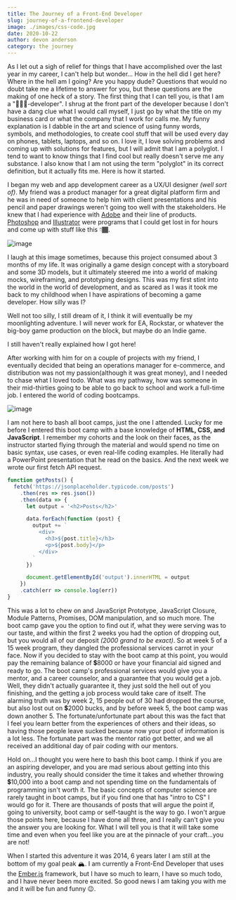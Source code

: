 ```yaml
---
title: The Journey of a Front-End Developer
slug: journey-of-a-frontend-developer
image: ./images/css-code.jpg
date: 2020-10-22
author: devon anderson
category: the journey
---
```



As I let out a sigh of relief for things that I have accomplished over the last year in my career, I can't help but wonder... How in the hell did I get here? Where in the hell am I going? Are you happy dude? Questions that would no doubt take me a lifetime to answer for you, but these questions are the making of one heck of a story. The first thing that I can tell you, is that I am a "🤷🏾‍♂️-developer". I shrug at the front part of the developer because I don't have a dang clue what I would call myself, I just go by what the title on my business card or what the company that I work for calls me. My funny explanation is I dabble in the art and science of using funny words, symbols, and methodologies, to create cool stuff that will be used every day on phones, tablets, laptops, and so on. I love it, I love solving problems and coming up with solutions for features, but I will admit that I am a polyglot. I tend to want to know things that I find cool but really doesn't serve me any substance. I also know that I am not using the term "polyglot" in its correct definition, but it actually fits me. Here is how it started.

I began my web and app development career as a UX/UI designer _(well sort of)_. My friend was a product manager for a great digital platform firm and he was in need of someone to help him with client presentations and his pencil and paper drawings weren't going too well with the stakeholders. He knew that I had experience with [Adobe](https://www.adobe.com/) and their line of products. [Photoshop](https://www.adobe.com/products/photoshop.html) and [Illustrator](https://www.adobe.com/products/illustrator.html) were programs that I could get lost in for hours and come up with stuff like this 👇🏾.

![image](./images/link-and-the-bot.jpg)

<MdxBlockQuote display="info">
  I laugh at this image sometimes, because this project consumed about 3 months of my life. It was originally a game design concept with a storyboard and some 3D models, but it ultimately steered me into a world of making mocks, wireframing, and prototyping designs. This was my first stint into the world in the world of development, and as scared as I was it took me back to my childhood when I have aspirations of becoming a game developer. How silly was I?

<Gif
  title="something special"
  sourceUrl="https://giphy.com/embed/vi2ciYHi5u0FO"
  alignment="center"
/>

Well not too silly, I still dream of it, I think it will eventually be my
moonlighting adventure. I will never work for EA, Rockstar, or whatever the
big-boy game production on the block, but maybe do an Indie game.

</MdxBlockQuote>

I still haven't really explained how I got here!

After working with him for on a couple of projects with my friend, I eventually decided that being an operations manager for e-commerce, and distribution was not my passion(although it was great money), and I needed to chase what I loved todo. What was my pathway, how was someone in their mid-thirties going to be able to go back to school and work a full-time job. I entered the world of coding bootcamps.

![image](./images/coding-bootcamp-pic.jpg)

I am not here to bash all boot camps, just the one I attended. Lucky for me before I entered this boot camp with a base knowledge of **HTML, CSS, and JavaScript**. I remember my cohorts and the look on their faces, as the instructor started flying through the material and would spend no time on basic syntax, use cases, or even real-life coding examples. He literally had a PowerPoint presentation that he read on the basics. And the next week we wrote our first fetch API request.

```js
function getPosts() {
  fetch('https://jsonplaceholder.typicode.com/posts')
    .then(res => res.json())
    .then(data => {
      let output = '<h2>Posts</h2>'

      data.forEach(function (post) {
        output += `
          <div>
            <h3>${post.title}</h3>
            <p>${post.body}</p>
          </div>
        `
      })

      document.getElementById('output').innerHTML = output
    })
    .catch(err => console.log(err))
}
```

This was a lot to chew on and JavaScript Prototype, JavaScript Closure, Module Patterns, Promises, DOM manipulation, and so much more. The boot camp gave you the option to find out if, what they were serving was to our taste, and within the first 2 weeks you had the option of dropping out, but you would all of our deposit _(2000 grand to be exact)_. So at week 5 of a 15 week program, they dangled the professional services carrot in your face. Now if you decided to stay with the boot camp at this point, you would pay the remaining balance of 💲8000 or have your financial aid signed and ready to go. The boot camp's professional services would give you a mentor, and a career counselor, and a guarantee that you would get a job. Well, they didn't actually guarantee it, they just sold the hell out of you finishing, and the getting a job process would take care of itself. The alarming truth was by week 2, 15 people out of 30 had dropped the course, but also lost out on 💲2000 bucks, and by before week 5, the boot camp was down another 5. The fortunate/unfortunate part about this was the fact that I feel you learn better from the experiences of others and their ideas, so having those people leave sucked because now your pool of information is a lot less. The fortunate part was the mentor ratio got better, and we all received an additional day of pair coding with our mentors.

Hold on...I thought you were here to bash this boot camp. I think if you are an aspiring developer, and you are mad serious about getting into this industry, you really should consider the time it takes and whether throwing 💲10,000 into a boot camp and not spending time on the fundamentals of programming isn't worth it. The basic concepts of computer science are rarely taught in boot camps, but if you find one that has "intro to CS" I would go for it. There are thousands of posts that will argue the point if, going to university, boot camp or self-taught is the way to go. I won't argue those points here, because I have done all three, and I really can't give you the answer you are looking for. What I will tell you is that it will take some time and even when you feel like you are at the pinnacle of your craft...you are not!

When I started this adventure it was 2014, 6 years later I am still at the bottom of my goal peak 🏔️. I am currently a Front-End Developer that uses the [Ember.js](https://emberjs.com/) framework, but I have so much to learn, I have so much todo, and I have never been more excited. So good news I am taking you with me and it will be fun and funny 😉.

<BlogSignature />
